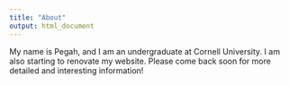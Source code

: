 ```yaml
---
title: "About"
output: html_document
---
```


My name is Pegah, and I am an undergraduate at Cornell University. I am also starting to renovate my website. Please come back soon for more detailed and interesting information!